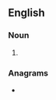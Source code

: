 ==English==

===Noun===
{{head|en|noun form}}

# {{plural of|dacite|lang=en}}

===Anagrams===
* {{anagrams|en|a=acdeist|die-cast|diecast}}